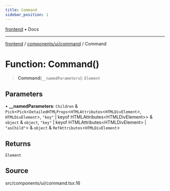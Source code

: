 ```yaml
---
title: Command
sidebar_position: 1
---
```


[frontend](../../../..) • Docs

***

[frontend](../../../..) / [components/ui/command](..) / Command

# Function: Command()

> **Command**(`__namedParameters`): `Element`

## Parameters

• **\_\_namedParameters**: `Children` & `Pick`\<`Pick`\<`DetailedHTMLProps`\<`HTMLAttributes`\<`HTMLDivElement`\>, `HTMLDivElement`\>, `"key"` \| keyof HTMLAttributes\<HTMLDivElement\>\> & `object` & `object`, `"key"` \| keyof HTMLAttributes\<HTMLDivElement\> \| `"asChild"`\> & `object` & `RefAttributes`\<`HTMLDivElement`\>

## Returns

`Element`

## Source

src/components/ui/command.tsx:16
